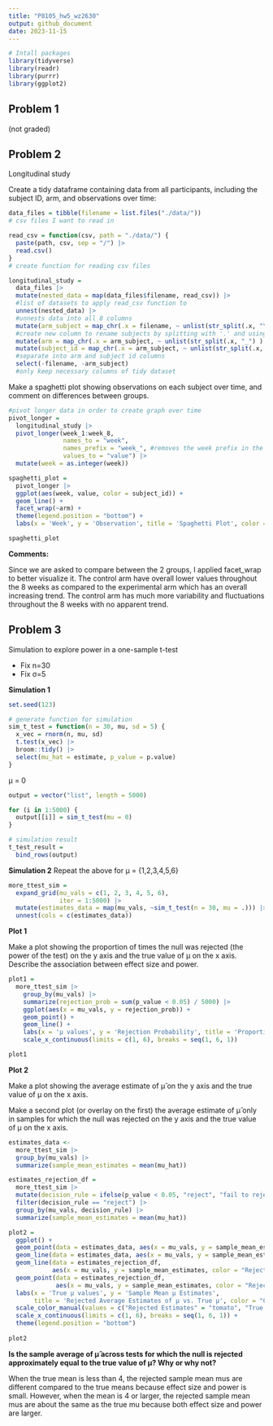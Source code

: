 ```yaml
---
title: "P8105_hw5_wz2630"
output: github_document
date: 2023-11-15
---
```

```r
# Intall packages
library(tidyverse)
library(readr)
library(purrr)
library(ggplot2)

```

## Problem 1 
(not graded)


## Problem 2

Longitudinal study 

Create a tidy dataframe containing data from all participants, including the subject ID, arm, and observations over time:
```r

data_files = tibble(filename = list.files("./data/"))
# csv files I want to read in

read_csv = function(csv, path = "./data/") {
  paste(path, csv, sep = "/") |> 
  read.csv()
}
# create function for reading csv files

longitudinal_study =  
  data_files |> 
  mutate(nested_data = map(data_files$filename, read_csv)) |> 
  #list of datasets to apply read_csv function to
  unnest(nested_data) |> 
  #unnests data into all 8 columns
  mutate(arm_subject = map_chr(.x = filename, ~ unlist(str_split(.x, "\\.") ) [[1]] )) |> 
  #create new column to rename subjects by splitting with '.' and using only the first part
  mutate(arm = map_chr(.x = arm_subject, ~ unlist(str_split(.x, "_") ) [[1]] )) |> 
  mutate(subject_id = map_chr(.x = arm_subject, ~ unlist(str_split(.x, "_") ) [[2]] )) |> 
  #separate into arm and subject id columns
  select(-filename, -arm_subject)
  #only keep necessary columns of tidy dataset
```

Make a spaghetti plot showing observations on each subject over time, and comment on differences between groups.
```r
#pivot longer data in order to create graph over time
pivot_longer = 
  longitudinal_study |> 
  pivot_longer(week_1:week_8,
               names_to = "week",
               names_prefix = "week_", #removes the week prefix in the week values
               values_to = "value") |> 
  mutate(week = as.integer(week))

spaghetti_plot = 
  pivot_longer |> 
  ggplot(aes(week, value, color = subject_id)) + 
  geom_line() + 
  facet_wrap(~arm) + 
  theme(legend.position = "bottom") +
  labs(x = 'Week', y = 'Observation', title = 'Spaghetti Plot', color = "Subject ID")

spaghetti_plot
```

**Comments:**

Since we are asked to compare between the 2 groups, I applied facet_wrap to better visualize it. The control arm have overall lower values throughout the 8 weeks as compared to the experimental arm which has an overall increasing trend. The control arm has much more variability and fluctuations throughout the 8 weeks with no apparent trend.



## Problem 3

Simulation to explore power in a one-sample t-test

* Fix n=30
* Fix σ=5

**Simulation 1**

```r
set.seed(123)

# generate function for simulation
sim_t_test = function(n = 30, mu, sd = 5) {
  x_vec = rnorm(n, mu, sd)
  t.test(x_vec) |> 
  broom::tidy() |> 
  select(mu_hat = estimate, p_value = p.value)
}
```

μ = 0
```r

output = vector("list", length = 5000)

for (i in 1:5000) {
  output[[i]] = sim_t_test(mu = 0)
}

# simulation result
t_test_result =
  bind_rows(output)

```

**Simulation 2**
Repeat the above for μ = {1,2,3,4,5,6}
```r

more_ttest_sim = 
  expand_grid(mu_vals = c(1, 2, 3, 4, 5, 6), 
              iter = 1:5000) |> 
  mutate(estimates_data = map(mu_vals, ~sim_t_test(n = 30, mu = .))) |> 
  unnest(cols = c(estimates_data))

```

**Plot 1** 

Make a plot showing the proportion of times the null was rejected (the power of the test) on the y axis and the true value of μ on the x axis. Describe the association between effect size and power.
```r
plot1 = 
  more_ttest_sim |> 
    group_by(mu_vals) |> 
    summarize(rejection_prob = sum(p_value < 0.05) / 5000) |> 
    ggplot(aes(x = mu_vals, y = rejection_prob)) +
    geom_point() + 
    geom_line() + 
    labs(x = 'μ values', y = 'Rejection Probability', title = 'Proportion of times the null was rejected') + 
    scale_x_continuous(limits = c(1, 6), breaks = seq(1, 6, 1))

plot1
```

**Plot 2** 

Make a plot showing the average estimate of μ̂ on the y axis and the true value of μ on the x axis. 

Make a second plot (or overlay on the first) the average estimate of μ̂ only in samples for which the null was rejected on the y axis and the true value of μ on the x axis.
```r

estimates_data <-
  more_ttest_sim |> 
  group_by(mu_vals) |> 
  summarize(sample_mean_estimates = mean(mu_hat))

estimates_rejection_df =
  more_ttest_sim |> 
  mutate(decision_rule = ifelse(p_value < 0.05, "reject", "fail to reject")) |> 
  filter(decision_rule == "reject") |> 
  group_by(mu_vals, decision_rule) |> 
  summarize(sample_mean_estimates = mean(mu_hat))
```

```r
plot2 = 
  ggplot() + 
  geom_point(data = estimates_data, aes(x = mu_vals, y = sample_mean_estimates, color = "True Estimate")) + 
  geom_line(data = estimates_data, aes(x = mu_vals, y = sample_mean_estimates, color = "True Estimate")) +
  geom_line(data = estimates_rejection_df, 
            aes(x = mu_vals, y = sample_mean_estimates, color = "Rejected Estimates")) + 
  geom_point(data = estimates_rejection_df, 
             aes(x = mu_vals, y = sample_mean_estimates, color = "Rejected Estimates")) + 
  labs(x = 'True μ values', y = 'Sample Mean μ Estimates', 
       title = 'Rejected Average Estimates of μ vs. True μ', color = "Color Coding:") + 
  scale_color_manual(values = c("Rejected Estimates" = "tomato", "True Estimate" = "darkgreen")) + 
  scale_x_continuous(limits = c(1, 6), breaks = seq(1, 6, 1)) + 
  theme(legend.position = "bottom")
  
plot2

```

**Is the sample average of μ̂ across tests for which the null is rejected approximately equal to the true value of μ? Why or why not?**

When the true mean is less than 4, the rejected sample mean mus are different compared to the true means because effect size and power is small. However, when the mean is 4 or larger, the rejected sample mean mus are about the same as the true mu because both effect size and power are larger.



